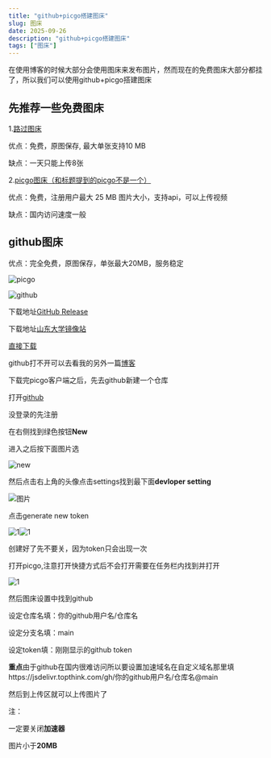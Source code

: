 ```yaml
---
title: "github+picgo搭建图床"
slug: 图床
date: 2025-09-26
description: "github+picgo搭建图床"
tags: ["图床"]
---
```


在使用博客的时候大部分会使用图床来发布图片，然而现在的免费图床大部分都挂了，所以我们可以使用github+picgo搭建图床

## 先推荐一些免费图床

1.[路过图床](https://imgse.com/)

  优点：免费，原图保存, 最大单张支持10 MB

  缺点：一天只能上传8张

2.[picgo图床（和标题提到的picgo不是一个）](https://www.picgo.net/)

  优点：免费，注册用户最大 25 MB 图片大小，支持api，可以上传视频

  缺点：国内访问速度一般

## github图床

  优点：完全免费，原图保存，单张最大20MB，服务稳定

![picgo](https://jsdelivr.topthink.com/gh/SWC519/blog-img@main/img/New%20LOGO-150.png)

![github](https://jsdelivr.topthink.com/gh/SWC519/blog-img@main/img/OIP-C.webp)

下载地址[GitHub Release](https://mirrors.sdu.edu.cn/github-release/1758802918/github-release/Molunerfinn_PicGo/)

下载地址[山东大学镜像站](https://mirrors.sdu.edu.cn/github-release/1758802918/github-release/Molunerfinn_PicGo/)

[直接下载](https://mirrors.sdu.edu.cn/github-release/1758802918/github-release/Molunerfinn_PicGo/v2.3.1/PicGo-Setup-2.3.1.exe)

github打不开可以去看我的另外一篇[博客](https://blog.enencloud.us.kg/posts/1)

下载完picgo客户端之后，先去github新建一个仓库

打开[github](https://github.com/)

没登录的先注册

在右侧找到绿色按钮**New**

进入之后按下面图片选

![new](https://jsdelivr.topthink.com/gh/SWC519/blog-img@main/img/20250926124917.png)

然后点击右上角的头像点击settings找到最下面**devloper setting**

![图片](https://jsdelivr.topthink.com/gh/SWC519/blog-img@main/img/20250926125323.png)

点击generate new token

![1](https://jsdelivr.topthink.com/gh/SWC519/blog-img@main/img/20250926125450.png)![1](https://cdn.jsdmirror.com/gh/SWC519/blog-img@main/img/20250926130650.png)

创建好了先不要关，因为token只会出现一次

打开picgo,注意打开快捷方式后不会打开需要在任务栏内找到并打开

![1](https://jsdelivr.topthink.com/gh/SWC519/blog-img@main/img/20250926130900.png)

然后图床设置中找到github

设定仓库名填：你的github用户名/仓库名

设定分支名填：main

设定token填：刚刚显示的github token

**重点**由于github在国内很难访问所以要设置加速域名在自定义域名那里填https://jsdelivr.topthink.com/gh/你的github用户名/仓库名@main

然后到上传区就可以上传图片了

注：

一定要关闭**加速器**

图片小于**20MB**
